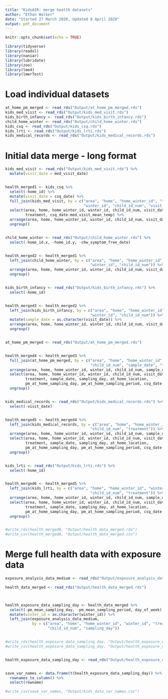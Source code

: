 ```yaml
---
title: "KidsAIR: merge health datasets"
author: "Ethan Walker"
date: "Started 27 March 2020, Updated 8 April 2020"
output: pdf_document
---
```


```r
knitr::opts_chunk$set(echo = TRUE)
```

```r
library(tidyverse)
library(readxl)
library(naniar)
library(lubridate)
library(zoo)
library(lme4)
library(lmerTest)
```

# Load individual datasets
```r
at_home_pm_merged <- read_rds("Output/at_home_pm_merged.rds")
kids_med_visit <- read_rds("Output/kids_med_visit.rds")
kids_birth_infancy <- read_rds("Output/kids_birth_infancy.rds")
child_home_winter <- read_rds("Output/child_home_winter.rds")
kids_csq <- read_rds("Output/kids_csq.rds")
kids_lrti <- read_rds("Output/kids_lrti.rds")
kids_medical_records <- read_rds("Output/kids_medical_records.rds")
```


# Initial data merge - long format
```r
kids_med_visit <- read_rds("Output/kids_med_visit.rds") %>% 
  mutate(visit_date = med_visit_date) 


health_merged1 <- kids_csq %>% 
  select(-home_id) %>% 
  mutate(visit_date = csq_date) %>% 
  full_join(kids_med_visit, by = c("area", "home", "home_winter_id", "treatment",
                                   "winter_id", "child_id_num", "visit_date")) %>% 
  select(area, home, home_winter_id, winter_id, child_id_num, visit_date,
         treatment, csq_date:med_visit_mean_temp) %>% 
  arrange(area, home, home_winter_id, winter_id, child_id_num, visit_date) %>% 
  ungroup()


child_home_winter <- read_rds("Output/child_home_winter.rds") %>% 
  select(-home_id.x, -home_id.y, -chw_symptom_free_date)


health_merged2 <- health_merged1 %>% 
  left_join(child_home_winter, by = c("area", "home", "home_winter_id", "treatment",
                                      "winter_id", "child_id_num")) %>% 
  arrange(area, home, home_winter_id, winter_id, child_id_num, visit_date) %>% 
  ungroup()


kids_birth_infancy <- read_rds("Output/kids_birth_infancy.rds") %>% 
  select(-home_id)


health_merged3 <- health_merged2 %>% 
  left_join(kids_birth_infancy, by = c("area", "home", "home_winter_id", "treatment",
                                      "winter_id", "child_id_num")) %>% 
  mutate(sample_date = as.character(visit_date)) %>% 
  arrange(area, home, home_winter_id, winter_id, child_id_num, visit_date) %>% 
  ungroup()


at_home_pm_merged <- read_rds("Output/at_home_pm_merged.rds") 


health_merged4 <- health_merged3 %>% 
  full_join(at_home_pm_merged, by = c("area", "home", "home_winter_id", "winter_id", 
                                      "child_id_num", "sample_date", "treatment")) %>% 
  arrange(area, home, home_winter_id, winter_id, child_id_num, sample_date) %>% 
  select(area, home, home_winter_id, winter_id, child_id_num, visit_date,
         treatment, sample_date, sampling_day, at_home_location, 
         pm_at_home_sampling_day, pm_at_home_sampling_period, csq_date:at_home) %>% 
  ungroup()


kids_medical_records <- read_rds("Output/kids_medical_records.rds") %>% 
  select(-visit_date)


health_merged5 <- health_merged4 %>% 
  left_join(kids_medical_records, by = c("area", "home", "home_winter_id", "winter_id", 
                                      "child_id_num", "treatment")) %>% 
  arrange(area, home, home_winter_id, winter_id, child_id_num, sample_date) %>% 
  select(area, home, home_winter_id, winter_id, child_id_num, visit_date,
         treatment, sample_date, sampling_day, at_home_location, 
         pm_at_home_sampling_day, pm_at_home_sampling_period, csq_date:med_rec_comments) %>% 
  ungroup()


kids_lrti <- read_rds("Output/kids_lrti.rds") %>% 
  select(-home_id)


health_merged6 <- health_merged5 %>% 
  left_join(kids_lrti, by = c("area", "home", "home_winter_id", "winter_id", 
                                      "child_id_num", "treatment")) %>% 
  arrange(area, home, home_winter_id, winter_id, child_id_num, sample_date) %>% 
  select(area, home, home_winter_id, winter_id, child_id_num, visit_date,
         treatment, sample_date, sampling_day, at_home_location, 
         pm_at_home_sampling_day, pm_at_home_sampling_period, csq_date:lrti_professional_comments) %>% 
  ungroup() 


#write_rds(health_merged6, "Output/health_data_merged.rds")
#write_csv(health_merged6, "Output/health_data_merged.csv")
```


# Merge full health data with exposure data
```r
exposure_analysis_data_medium <- read_rds("Output/exposure_analysis_data_medium.rds") 

health_data_merged <- read_rds("Output/health_data_merged.rds")



health_exposure_data_sampling_day <- health_data_merged %>% 
  select(-pm_mean_sampling_day, -pm_mean_sampling_period, day_of_week) %>% 
  mutate(winter_id = as.character(winter_id)) %>% 
  left_join(exposure_analysis_data_medium,
            by = c("area", "home", "home_winter_id", "winter_id", "treatment",
                   "child_id_num", "sampling_day"))


#write_rds(health_exposure_data_sampling_day, "Output/health_exposure_data_sampling_day.rds")
#write_csv(health_exposure_data_sampling_day, "Output/health_exposure_data_sampling_day.csv")


health_exposure_data_sampling_day <- read_rds("Output/health_exposure_data_sampling_day.rds")


save_var_names <- data.frame(t(health_exposure_data_sampling_day)) %>% 
  rownames_to_column() %>% 
  select(rowname)

#write_csv(save_var_names, "Output/kids_data_var_names.csv")
```

